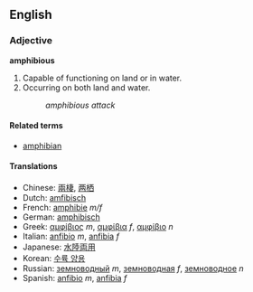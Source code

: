 ==English==
===Adjective===
'''amphibious'''

# Capable of functioning on land or in water.
# Occurring on both land and water.
#:''amphibious attack''

====Related terms====
*[[amphibian]]

====Translations====
*Chinese: [[兩棲]], [[两栖]]
*Dutch: [[amfibisch]]
*French: [[amphibie]] ''m/f''
*German: [[amphibisch]]
*Greek: [[αμφίβιος]] ''m'', [[αμφίβια]] ''f'', [[αμφίβιο]] ''n''
*Italian: [[anfibio]] ''m'', [[anfibia]] ''f''
*Japanese: [[水陸両用]]
*Korean: [[수륙 양용]]<!-- please check this one -->
*Russian: [[земноводный]] ''m'', [[земноводная]] ''f'', [[земноводное]] ''n''
*Spanish: [[anfibio]] ''m'', [[anfibia]] ''f''